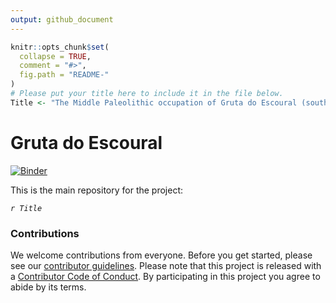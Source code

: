 ```yaml
---
output: github_document
---
```


<!-- README.md is generated from README.Rmd. Please edit that file -->

```r
knitr::opts_chunk$set(
  collapse = TRUE,
  comment = "#>",
  fig.path = "README-"
)
# Please put your title here to include it in the file below.
Title <- "The Middle Paleolithic occupation of Gruta do Escoural (southern Portugal)"
```

# Gruta do Escoural

[![Binder](https://mybinder.org/badge_logo.svg)](https://mybinder.org/v2/gh///master?urlpath=rstudio)

This is the main repository for the project:

_`r Title`_

### Contributions

We welcome contributions from everyone. Before you get started, please see our [contributor guidelines](CONTRIBUTING.md). Please note that this project is released with a [Contributor Code of Conduct](CONDUCT.md). By participating in this project you agree to abide by its terms.

